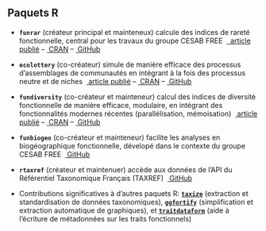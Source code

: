 ## Paquets R

* **`funrar`** (créateur principal et mainteneux)
\hfill\break calcule des indices de rareté fonctionnelle, central pour les travaux du groupe CESAB FREE
\hfill\break &nbsp;[\faFile*&nbsp; article publié](https://doi.org/10.1111/ddi.12629) -- [\faRProject&nbsp;CRAN](https://cran.r-project.org/package=funrar) -- [\faGithub&nbsp;GitHub](https://github.com/Rekyt/funrar)

* **`ecolottery`** (co-créateur)
\hfill\break simule de manière efficace des processus d'assemblages de communautés en intégrant à la fois des processus neutre et de niches
\hfill\break &nbsp;[\faFile*&nbsp;article publié](https://doi.org/10.1111/2041-210X.12918) -- [\faRProject&nbsp;CRAN](https://cran.r-project.org/package=ecolottery) -- [\faGithub&nbsp;GitHub](https://github.com/frmunoz/ecolottery)

* **`fundiversity`** (co-créateur et mainteneur)
\hfill\break calcul des indices de diversité fonctionnelle de manière efficace, modulaire, en intégrant des fonctionnalités modernes récentes (parallélisation, mémoisation)
\hfill\break &nbsp;[\faFile*&nbsp;article publié](https://doi.org/10.1111/ecog.06585) -- [\faRProject&nbsp;CRAN](https://cran.r-project.org/package=fundiversity) -- [\faGithub&nbsp;GitHub](https://github.com/bisaloo/fundiversity)

* **`funbiogeo`** (co-créateur et mainteneur)
\hfill\break facilite les analyses en biogéographique fonctionnelle, dévelopé dans le contexte du groupe CESAB FREE
\hfill\break &nbsp;[\faGithub&nbsp;GitHub](https://github.com/FRBCesab/funbiogeo)

* **`rtaxref`** (créateur et maintenuer)
\hfill\break accède aux données de l'API du Référentiel Taxonomique Français (TAXREF)
\hfill\break &nbsp;[\faGithub&nbsp;GitHub](https://github.com/Rekyt/rtaxref)

* Contributions significatives à d'autres paquets R: [**`taxize`**](https://cran.r-project.org/package=taxize) (extraction et standardisation de données taxonomiques), [**`ggfortify`**](https://cran.r-project.org/package=ggfortify) (simplification et extraction automatique de graphiques), et [**`traitdataform`**](https://cran.r-project.org/package=traitdataform) (aide à l'écriture de métadonnées sur les traits fonctionnels)
